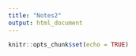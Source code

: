 ```yaml
---
title: "Notes2"
output: html_document
---
```


```r
knitr::opts_chunk$set(echo = TRUE)
```



